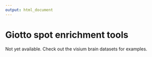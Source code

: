 ```yaml
---
output: html_document
---
```



# Giotto spot enrichment tools

Not yet available. Check out the visium brain datasets for examples.





